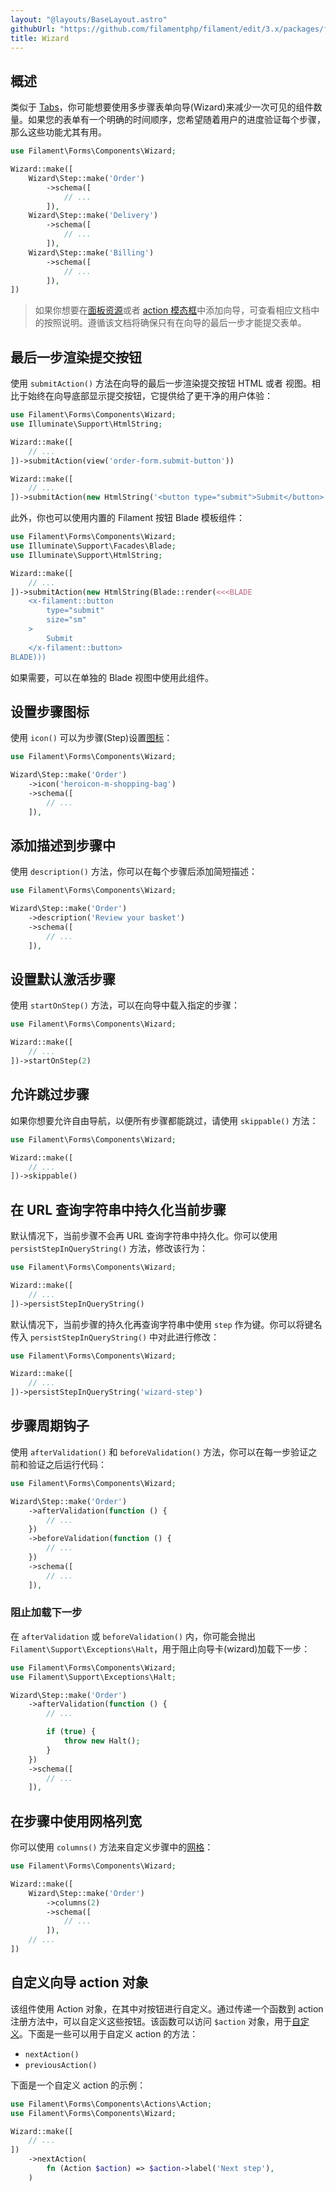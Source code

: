 ```yaml
---
layout: "@layouts/BaseLayout.astro"
githubUrl: "https://github.com/filamentphp/filament/edit/3.x/packages/forms/docs/04-layout/05-wizard.md"
title: Wizard
---
```


## 概述

类似于 [Tabs](tabs)，你可能想要使用多步骤表单向导(Wizard)来减少一次可见的组件数量。如果您的表单有一个明确的时间顺序，您希望随着用户的进度验证每个步骤，那么这些功能尤其有用。

```php
use Filament\Forms\Components\Wizard;

Wizard::make([
    Wizard\Step::make('Order')
        ->schema([
            // ...
        ]),
    Wizard\Step::make('Delivery')
        ->schema([
            // ...
        ]),
    Wizard\Step::make('Billing')
        ->schema([
            // ...
        ]),
])
```

<AutoScreenshot name="forms/layout/wizard/simple" alt="Wizard" version="3.x" />

> 如果你想要在[面板资源](../../panels/resources/creating-records#使用-wizard)或者 [action 模态框](../../actions/modals#使用-wizard-作为模态框表单)中添加向导，可查看相应文档中的按照说明。遵循该文档将确保只有在向导的最后一步才能提交表单。

## 最后一步渲染提交按钮

使用 `submitAction()` 方法在向导的最后一步渲染提交按钮 HTML 或者 视图。相比于始终在向导底部显示提交按钮，它提供给了更干净的用户体验：

```php
use Filament\Forms\Components\Wizard;
use Illuminate\Support\HtmlString;

Wizard::make([
    // ...
])->submitAction(view('order-form.submit-button'))

Wizard::make([
    // ...
])->submitAction(new HtmlString('<button type="submit">Submit</button>'))
```

此外，你也可以使用内置的 Filament 按钮 Blade 模板组件：

```php
use Filament\Forms\Components\Wizard;
use Illuminate\Support\Facades\Blade;
use Illuminate\Support\HtmlString;

Wizard::make([
    // ...
])->submitAction(new HtmlString(Blade::render(<<<BLADE
    <x-filament::button
        type="submit"
        size="sm"
    >
        Submit
    </x-filament::button>
BLADE)))
```

如果需要，可以在单独的 Blade 视图中使用此组件。

## 设置步骤图标

使用 `icon()` 可以为步骤(Step)设置[图标](https://blade-ui-kit.com/blade-icons?set=1#search)：

```php
use Filament\Forms\Components\Wizard;

Wizard\Step::make('Order')
    ->icon('heroicon-m-shopping-bag')
    ->schema([
        // ...
    ]),
```

<AutoScreenshot name="forms/layout/wizard/icons" alt="Wizard with step icons" version="3.x" />

## 添加描述到步骤中

使用 `description()` 方法，你可以在每个步骤后添加简短描述：

```php
use Filament\Forms\Components\Wizard;

Wizard\Step::make('Order')
    ->description('Review your basket')
    ->schema([
        // ...
    ]),
```

<AutoScreenshot name="forms/layout/wizard/descriptions" alt="Wizard with step descriptions" version="3.x" />

## 设置默认激活步骤

使用 `startOnStep()` 方法，可以在向导中载入指定的步骤：

```php
use Filament\Forms\Components\Wizard;

Wizard::make([
    // ...
])->startOnStep(2)
```

## 允许跳过步骤

如果你想要允许自由导航，以便所有步骤都能跳过，请使用 `skippable()` 方法：

```php
use Filament\Forms\Components\Wizard;

Wizard::make([
    // ...
])->skippable()
```

## 在 URL 查询字符串中持久化当前步骤

默认情况下，当前步骤不会再 URL 查询字符串中持久化。你可以使用 `persistStepInQueryString()` 方法，修改该行为：

```php
use Filament\Forms\Components\Wizard;

Wizard::make([
    // ...
])->persistStepInQueryString()
```

默认情况下，当前步骤的持久化再查询字符串中使用 `step` 作为键。你可以将键名传入 `persistStepInQueryString()` 中对此进行修改：

```php
use Filament\Forms\Components\Wizard;

Wizard::make([
    // ...
])->persistStepInQueryString('wizard-step')
```

## 步骤周期钩子

使用 `afterValidation()` 和 `beforeValidation()` 方法，你可以在每一步验证之前和验证之后运行代码：

```php
use Filament\Forms\Components\Wizard;

Wizard\Step::make('Order')
    ->afterValidation(function () {
        // ...
    })
    ->beforeValidation(function () {
        // ...
    })
    ->schema([
        // ...
    ]),
```

### 阻止加载下一步

在 `afterValidation` 或 `beforeValidation()` 内，你可能会抛出 `Filament\Support\Exceptions\Halt`，用于阻止向导卡(wizard)加载下一步：

```php
use Filament\Forms\Components\Wizard;
use Filament\Support\Exceptions\Halt;

Wizard\Step::make('Order')
    ->afterValidation(function () {
        // ...

        if (true) {
            throw new Halt();
        }
    })
    ->schema([
        // ...
    ]),
```

## 在步骤中使用网格列宽

你可以使用 `columns()` 方法来自定义步骤中的[网格](grid)：

```php
use Filament\Forms\Components\Wizard;

Wizard::make([
    Wizard\Step::make('Order')
        ->columns(2)
        ->schema([
            // ...
        ]),
    // ...
])
```

## 自定义向导 action 对象

该组件使用 Action 对象，在其中对按钮进行自定义。通过传递一个函数到 action 注册方法中，可以自定义这些按钮。该函数可以访问 `$action` 对象，用于[自定义](../../actions/trigger-button)。下面是一些可以用于自定义 action 的方法：

- `nextAction()`
- `previousAction()`

下面是一个自定义 action 的示例：

```php
use Filament\Forms\Components\Actions\Action;
use Filament\Forms\Components\Wizard;

Wizard::make([
    // ...
])
    ->nextAction(
        fn (Action $action) => $action->label('Next step'),
    )
```
